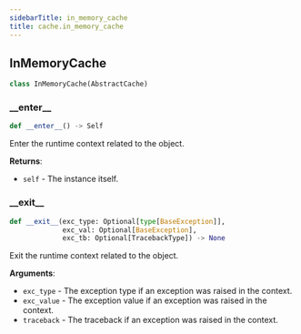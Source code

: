 ```yaml
---
sidebarTitle: in_memory_cache
title: cache.in_memory_cache
---
```


## InMemoryCache

```python
class InMemoryCache(AbstractCache)
```

### \_\_enter\_\_

```python
def __enter__() -> Self
```

Enter the runtime context related to the object.

**Returns**:

- `self` - The instance itself.

### \_\_exit\_\_

```python
def __exit__(exc_type: Optional[type[BaseException]],
             exc_val: Optional[BaseException],
             exc_tb: Optional[TracebackType]) -> None
```

Exit the runtime context related to the object.

**Arguments**:

- `exc_type` - The exception type if an exception was raised in the context.
- `exc_value` - The exception value if an exception was raised in the context.
- `traceback` - The traceback if an exception was raised in the context.


